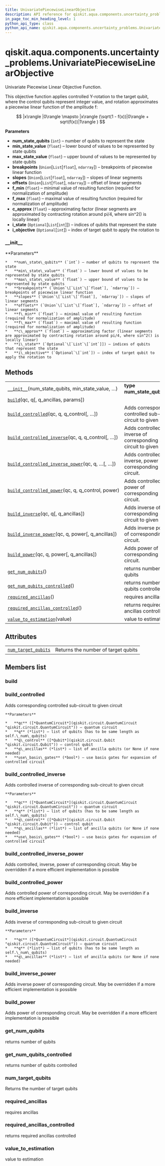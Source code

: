 ```yaml
---
title: UnivariatePiecewiseLinearObjective
description: API reference for qiskit.aqua.components.uncertainty_problems.UnivariatePiecewiseLinearObjective
in_page_toc_min_heading_level: 1
python_api_type: class
python_api_name: qiskit.aqua.components.uncertainty_problems.UnivariatePiecewiseLinearObjective
---
```


<span id="qiskit-aqua-components-uncertainty-problems-univariatepiecewiselinearobjective" />

# qiskit.aqua.components.uncertainty\_problems.UnivariatePiecewiseLinearObjective

<Class id="qiskit.aqua.components.uncertainty_problems.UnivariatePiecewiseLinearObjective" isDedicatedPage={true} github="https://github.com/qiskit-community/qiskit-aqua/tree/stable/0.8/qiskit/aqua/components/uncertainty_problems/univariate_piecewise_linear_objective.py" signature="UnivariatePiecewiseLinearObjective(num_state_qubits, min_state_value, max_state_value, breakpoints, slopes, offsets, f_min, f_max, c_approx, i_state=None, i_objective=None)" modifiers="class">
  Univariate Piecewise Linear Objective Function.

  This objective function applies controlled Y-rotation to the target qubit, where the control qubits represent integer value, and rotation approximates a piecewise linear function of the amplitude f:

$$
|x\rangle |0\rangle \mapsto |x\rangle (\sqrt(1 - f(x))|0\rangle + sqrt(f(x))|1\rangle )
$$

  **Parameters**

  *   **num\_state\_qubits** (`int`) – number of qubits to represent the state
  *   **min\_state\_value** (`float`) – lower bound of values to be represented by state qubits
  *   **max\_state\_value** (`float`) – upper bound of values to be represented by state qubits
  *   **breakpoints** (`Union`\[`List`\[`float`], `ndarray`]) – breakpoints of piecewise linear function
  *   **slopes** (`Union`\[`List`\[`float`], `ndarray`]) – slopes of linear segments
  *   **offsets** (`Union`\[`List`\[`float`], `ndarray`]) – offset of linear segments
  *   **f\_min** (`float`) – minimal value of resulting function (required for normalization of amplitude)
  *   **f\_max** (`float`) – maximal value of resulting function (required for normalization of amplitude)
  *   **c\_approx** (`float`) – approximating factor (linear segments are approximated by contracting rotation around pi/4, where sin^2() is locally linear)
  *   **i\_state** (`Optional`\[`List`\[`int`]]) – indices of qubits that represent the state
  *   **i\_objective** (`Optional`\[`int`]) – index of target qubit to apply the rotation to

  ### \_\_init\_\_

  <Function id="qiskit.aqua.components.uncertainty_problems.UnivariatePiecewiseLinearObjective.__init__" signature="__init__(num_state_qubits, min_state_value, max_state_value, breakpoints, slopes, offsets, f_min, f_max, c_approx, i_state=None, i_objective=None)">
    **Parameters**

    *   **num\_state\_qubits** (`int`) – number of qubits to represent the state
    *   **min\_state\_value** (`float`) – lower bound of values to be represented by state qubits
    *   **max\_state\_value** (`float`) – upper bound of values to be represented by state qubits
    *   **breakpoints** (`Union`\[`List`\[`float`], `ndarray`]) – breakpoints of piecewise linear function
    *   **slopes** (`Union`\[`List`\[`float`], `ndarray`]) – slopes of linear segments
    *   **offsets** (`Union`\[`List`\[`float`], `ndarray`]) – offset of linear segments
    *   **f\_min** (`float`) – minimal value of resulting function (required for normalization of amplitude)
    *   **f\_max** (`float`) – maximal value of resulting function (required for normalization of amplitude)
    *   **c\_approx** (`float`) – approximating factor (linear segments are approximated by contracting rotation around pi/4, where sin^2() is locally linear)
    *   **i\_state** (`Optional`\[`List`\[`int`]]) – indices of qubits that represent the state
    *   **i\_objective** (`Optional`\[`int`]) – index of target qubit to apply the rotation to
  </Function>

  ## Methods

  |                                                                                                                                                                                                                                                                                    |                                                                       |
  | ---------------------------------------------------------------------------------------------------------------------------------------------------------------------------------------------------------------------------------------------------------------------------------- | --------------------------------------------------------------------- |
  | [`__init__`](#qiskit.aqua.components.uncertainty_problems.UnivariatePiecewiseLinearObjective.__init__ "qiskit.aqua.components.uncertainty_problems.UnivariatePiecewiseLinearObjective.__init__")(num\_state\_qubits, min\_state\_value, …)                                         | **type num\_state\_qubits**`int`                                      |
  | [`build`](#qiskit.aqua.components.uncertainty_problems.UnivariatePiecewiseLinearObjective.build "qiskit.aqua.components.uncertainty_problems.UnivariatePiecewiseLinearObjective.build")(qc, q\[, q\_ancillas, params])                                                             |                                                                       |
  | [`build_controlled`](#qiskit.aqua.components.uncertainty_problems.UnivariatePiecewiseLinearObjective.build_controlled "qiskit.aqua.components.uncertainty_problems.UnivariatePiecewiseLinearObjective.build_controlled")(qc, q, q\_control\[, …])                                  | Adds corresponding controlled sub-circuit to given circuit            |
  | [`build_controlled_inverse`](#qiskit.aqua.components.uncertainty_problems.UnivariatePiecewiseLinearObjective.build_controlled_inverse "qiskit.aqua.components.uncertainty_problems.UnivariatePiecewiseLinearObjective.build_controlled_inverse")(qc, q, q\_control\[, …])          | Adds controlled inverse of corresponding sub-circuit to given circuit |
  | [`build_controlled_inverse_power`](#qiskit.aqua.components.uncertainty_problems.UnivariatePiecewiseLinearObjective.build_controlled_inverse_power "qiskit.aqua.components.uncertainty_problems.UnivariatePiecewiseLinearObjective.build_controlled_inverse_power")(qc, q, …\[, …]) | Adds controlled, inverse, power of corresponding circuit.             |
  | [`build_controlled_power`](#qiskit.aqua.components.uncertainty_problems.UnivariatePiecewiseLinearObjective.build_controlled_power "qiskit.aqua.components.uncertainty_problems.UnivariatePiecewiseLinearObjective.build_controlled_power")(qc, q, q\_control, power)               | Adds controlled power of corresponding circuit.                       |
  | [`build_inverse`](#qiskit.aqua.components.uncertainty_problems.UnivariatePiecewiseLinearObjective.build_inverse "qiskit.aqua.components.uncertainty_problems.UnivariatePiecewiseLinearObjective.build_inverse")(qc, q\[, q\_ancillas])                                             | Adds inverse of corresponding sub-circuit to given circuit            |
  | [`build_inverse_power`](#qiskit.aqua.components.uncertainty_problems.UnivariatePiecewiseLinearObjective.build_inverse_power "qiskit.aqua.components.uncertainty_problems.UnivariatePiecewiseLinearObjective.build_inverse_power")(qc, q, power\[, q\_ancillas])                    | Adds inverse power of corresponding circuit.                          |
  | [`build_power`](#qiskit.aqua.components.uncertainty_problems.UnivariatePiecewiseLinearObjective.build_power "qiskit.aqua.components.uncertainty_problems.UnivariatePiecewiseLinearObjective.build_power")(qc, q, power\[, q\_ancillas])                                            | Adds power of corresponding circuit.                                  |
  | [`get_num_qubits`](#qiskit.aqua.components.uncertainty_problems.UnivariatePiecewiseLinearObjective.get_num_qubits "qiskit.aqua.components.uncertainty_problems.UnivariatePiecewiseLinearObjective.get_num_qubits")()                                                               | returns number of qubits                                              |
  | [`get_num_qubits_controlled`](#qiskit.aqua.components.uncertainty_problems.UnivariatePiecewiseLinearObjective.get_num_qubits_controlled "qiskit.aqua.components.uncertainty_problems.UnivariatePiecewiseLinearObjective.get_num_qubits_controlled")()                              | returns number of qubits controlled                                   |
  | [`required_ancillas`](#qiskit.aqua.components.uncertainty_problems.UnivariatePiecewiseLinearObjective.required_ancillas "qiskit.aqua.components.uncertainty_problems.UnivariatePiecewiseLinearObjective.required_ancillas")()                                                      | requires ancillas                                                     |
  | [`required_ancillas_controlled`](#qiskit.aqua.components.uncertainty_problems.UnivariatePiecewiseLinearObjective.required_ancillas_controlled "qiskit.aqua.components.uncertainty_problems.UnivariatePiecewiseLinearObjective.required_ancillas_controlled")()                     | returns required ancillas controlled                                  |
  | [`value_to_estimation`](#qiskit.aqua.components.uncertainty_problems.UnivariatePiecewiseLinearObjective.value_to_estimation "qiskit.aqua.components.uncertainty_problems.UnivariatePiecewiseLinearObjective.value_to_estimation")(value)                                           | value to estimation                                                   |

  ## Attributes

  |                                                                                                                                                                                                                             |                                     |
  | --------------------------------------------------------------------------------------------------------------------------------------------------------------------------------------------------------------------------- | ----------------------------------- |
  | [`num_target_qubits`](#qiskit.aqua.components.uncertainty_problems.UnivariatePiecewiseLinearObjective.num_target_qubits "qiskit.aqua.components.uncertainty_problems.UnivariatePiecewiseLinearObjective.num_target_qubits") | Returns the number of target qubits |

  ## Members list

  ### build

  <Function id="qiskit.aqua.components.uncertainty_problems.UnivariatePiecewiseLinearObjective.build" signature="build(qc, q, q_ancillas=None, params=None)" />

  ### build\_controlled

  <Function id="qiskit.aqua.components.uncertainty_problems.UnivariatePiecewiseLinearObjective.build_controlled" signature="build_controlled(qc, q, q_control, q_ancillas=None, use_basis_gates=True)">
    Adds corresponding controlled sub-circuit to given circuit

    **Parameters**

    *   **qc** ([*QuantumCircuit*](qiskit.circuit.QuantumCircuit "qiskit.circuit.QuantumCircuit")) – quantum circuit
    *   **q** (*list*) – list of qubits (has to be same length as self.\_num\_qubits)
    *   **q\_control** ([*Qubit*](qiskit.circuit.Qubit "qiskit.circuit.Qubit")) – control qubit
    *   **q\_ancillas** (*list*) – list of ancilla qubits (or None if none needed)
    *   **use\_basis\_gates** (*bool*) – use basis gates for expansion of controlled circuit
  </Function>

  ### build\_controlled\_inverse

  <Function id="qiskit.aqua.components.uncertainty_problems.UnivariatePiecewiseLinearObjective.build_controlled_inverse" signature="build_controlled_inverse(qc, q, q_control, q_ancillas=None, use_basis_gates=True)">
    Adds controlled inverse of corresponding sub-circuit to given circuit

    **Parameters**

    *   **qc** ([*QuantumCircuit*](qiskit.circuit.QuantumCircuit "qiskit.circuit.QuantumCircuit")) – quantum circuit
    *   **q** (*list*) – list of qubits (has to be same length as self.\_num\_qubits)
    *   **q\_control** ([*Qubit*](qiskit.circuit.Qubit "qiskit.circuit.Qubit")) – control qubit
    *   **q\_ancillas** (*list*) – list of ancilla qubits (or None if none needed)
    *   **use\_basis\_gates** (*bool*) – use basis gates for expansion of controlled circuit
  </Function>

  ### build\_controlled\_inverse\_power

  <Function id="qiskit.aqua.components.uncertainty_problems.UnivariatePiecewiseLinearObjective.build_controlled_inverse_power" signature="build_controlled_inverse_power(qc, q, q_control, power, q_ancillas=None, use_basis_gates=True)">
    Adds controlled, inverse, power of corresponding circuit. May be overridden if a more efficient implementation is possible
  </Function>

  ### build\_controlled\_power

  <Function id="qiskit.aqua.components.uncertainty_problems.UnivariatePiecewiseLinearObjective.build_controlled_power" signature="build_controlled_power(qc, q, q_control, power, q_ancillas=None, use_basis_gates=True)">
    Adds controlled power of corresponding circuit. May be overridden if a more efficient implementation is possible
  </Function>

  ### build\_inverse

  <Function id="qiskit.aqua.components.uncertainty_problems.UnivariatePiecewiseLinearObjective.build_inverse" signature="build_inverse(qc, q, q_ancillas=None)">
    Adds inverse of corresponding sub-circuit to given circuit

    **Parameters**

    *   **qc** ([*QuantumCircuit*](qiskit.circuit.QuantumCircuit "qiskit.circuit.QuantumCircuit")) – quantum circuit
    *   **q** (*list*) – list of qubits (has to be same length as self.\_num\_qubits)
    *   **q\_ancillas** (*list*) – list of ancilla qubits (or None if none needed)
  </Function>

  ### build\_inverse\_power

  <Function id="qiskit.aqua.components.uncertainty_problems.UnivariatePiecewiseLinearObjective.build_inverse_power" signature="build_inverse_power(qc, q, power, q_ancillas=None)">
    Adds inverse power of corresponding circuit. May be overridden if a more efficient implementation is possible
  </Function>

  ### build\_power

  <Function id="qiskit.aqua.components.uncertainty_problems.UnivariatePiecewiseLinearObjective.build_power" signature="build_power(qc, q, power, q_ancillas=None)">
    Adds power of corresponding circuit. May be overridden if a more efficient implementation is possible
  </Function>

  ### get\_num\_qubits

  <Function id="qiskit.aqua.components.uncertainty_problems.UnivariatePiecewiseLinearObjective.get_num_qubits" signature="get_num_qubits()">
    returns number of qubits
  </Function>

  ### get\_num\_qubits\_controlled

  <Function id="qiskit.aqua.components.uncertainty_problems.UnivariatePiecewiseLinearObjective.get_num_qubits_controlled" signature="get_num_qubits_controlled()">
    returns number of qubits controlled
  </Function>

  ### num\_target\_qubits

  <Attribute id="qiskit.aqua.components.uncertainty_problems.UnivariatePiecewiseLinearObjective.num_target_qubits">
    Returns the number of target qubits
  </Attribute>

  ### required\_ancillas

  <Function id="qiskit.aqua.components.uncertainty_problems.UnivariatePiecewiseLinearObjective.required_ancillas" signature="required_ancillas()">
    requires ancillas
  </Function>

  ### required\_ancillas\_controlled

  <Function id="qiskit.aqua.components.uncertainty_problems.UnivariatePiecewiseLinearObjective.required_ancillas_controlled" signature="required_ancillas_controlled()">
    returns required ancillas controlled
  </Function>

  ### value\_to\_estimation

  <Function id="qiskit.aqua.components.uncertainty_problems.UnivariatePiecewiseLinearObjective.value_to_estimation" signature="value_to_estimation(value)">
    value to estimation
  </Function>
</Class>

